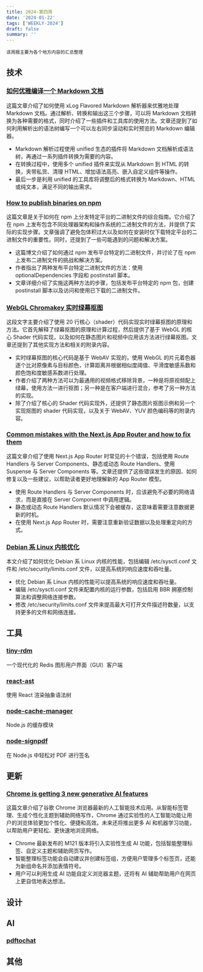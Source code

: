 ```yaml
---
title: 2024-第四周
date: '2024-01-22'
tags: ['WEEKLY-2024']
draft: false
summary: ''
---
```


`该周报主要为各个地方内容的汇总整理`

<TOCInlineWithSticky toc={props.toc} />

## 技术

### [如何优雅编译一个 Markdown 文档](https://diygod.cc/unified-markdown)

这篇文章介绍了如何使用 xLog Flavored Markdown 解析器来优雅地处理 Markdown 文档。通过解析、转换和输出这三个步骤，可以将 Markdown 文档转换为各种需要的格式，同时介绍了一些插件和工具库的使用方法。文章还提到了如何利用解析出的语法树编写一个可以左右同步滚动和实时预览的 Markdown 编辑器。

- Markdown 解析过程使用 unified 生态的插件将 Markdown 文档解析成语法树，再通过一系列插件转换为需要的内容。
- 在转换过程中，使用多个 unified 插件来实现从 Markdown 到 HTML 的转换，夹带私货、清理 HTML、增加语法高亮、嵌入自定义组件等操作。
- 最后一步是利用 unified 的工具库将调整后的格式转换为 Markdown、HTML 或纯文本，满足不同的输出需求。

### [How to publish binaries on npm](https://sentry.engineering/blog/publishing-binaries-on-npm)

这篇文章是关于如何在 npm 上分发特定平台的二进制文件的综合指南。它介绍了在 npm 上发布包含不同处理器架构和操作系统的二进制文件的方法，并提供了实际的实现步骤。文章强调了避免包体积过大以及如何在安装时仅下载特定平台的二进制文件的重要性。同时，还提到了一些可能遇到的问题和解决方案。

- 这篇博文介绍了如何通过 npm 发布平台特定的二进制文件，并讨论了在 npm 上发布二进制文件的挑战和解决方案。
- 作者指出了两种发布平台特定二进制文件的方法：使用 optionalDependencies 字段和 postinstall 脚本。
- 文章详细介绍了实施这两种方法的步骤，包括发布平台特定的 npm 包，创建 postinstall 脚本以及访问和使用已下载的二进制文件。

### [WebGL Chromakey 实时绿幕抠图](https://hughfenghen.github.io/posts/2023/07/07/webgl-chromakey/)

这段文字主要介绍了使用 20 行核心（shader）代码实现实时绿幕抠图的原理和方法。它首先解释了绿幕抠图的原理和计算过程，然后提供了基于 WebGL 的核心 Shader 代码实现，以及如何在静态图片和视频中应用该方法进行绿幕抠图。文章还提到了其他实现方法和相关的附录内容。

- 实时绿幕抠图的核心代码是基于 WebAV 实现的，使用 WebGL 的片元着色器逐个比对原像素与目标颜色，计算距离并根据相似度阈值、平滑度敏感系数和颜色饱和度敏感系数进行处理。
- 作者介绍了两种方法可以为最通用的视频格式移除背景，一种是将原视频配上绿幕，使用方法一进行抠图；另一种是在客户端进行混合，参考了另一种方法的实现。
- 除了介绍了核心的 Shader 代码实现外，还提供了静态图片抠图示例和另一个实现抠图的 shader 代码实现，以及关于 WebAV、YUV 颜色编码等的附录内容。

### [Common mistakes with the Next.js App Router and how to fix them](https://vercel.com/blog/common-mistakes-with-the-next-js-app-router-and-how-to-fix-them)

这篇文章介绍了使用 Next.js App Router 时常见的十个错误，包括使用 Route Handlers 与 Server Components、静态或动态 Route Handlers、使用 Suspense 与 Server Components 等。文章还提供了这些错误发生的原因、如何修复以及一些建议，以帮助读者更好地理解新的 App Router 模型。

- 使用 Route Handlers 与 Server Components 时，应该避免不必要的网络请求，而是直接在 Server Component 中调用逻辑。
- 静态或动态 Route Handlers 默认情况下会被缓存，这意味着需要注意数据更新的时机。
- 在使用 Next.js App Router 时，需要注意重新验证数据以及处理重定向的方式。

### [Debian 系 Linux 内核优化](https://ericlee.xlog.app/linux_kernel_optimization)

本文介绍了如何优化 Debian 系 Linux 内核的性能，包括编辑 /etc/sysctl.conf 文件和 /etc/security/limits.conf 文件，以提高系统的响应速度和吞吐量。

- 优化 Debian 系 Linux 内核的性能可以提高系统的响应速度和吞吐量。
- 编辑 /etc/sysctl.conf 文件来配置内核的运行参数，包括启用 BBR 拥塞控制算法和调整网络连接参数。
- 修改 /etc/security/limits.conf 文件来提高最大可打开文件描述符数量，以支持更多的文件和网络连接。

## 工具

### [tiny-rdm](https://github.com/tiny-craft/tiny-rdm)

一个现代化的 Redis 图形用户界面（GUI）客户端

### [react-ast](https://github.com/clayrisser/react-ast)

使用 React 渲染抽象语法树

### [node-cache-manager](https://github.com/node-cache-manager/node-cache-manager)

Node.js 的缓存模块

### [node-signpdf](https://github.com/vbuch/node-signpdf)

在 Node.js 中轻松对 PDF 进行签名


## 更新

### [Chrome is getting 3 new generative AI features](https://blog.google/products/chrome/google-chrome-generative-ai-features-january-2024/)

这篇文章介绍了谷歌 Chrome 浏览器最新的人工智能技术应用。从智能标签管理、生成个性化主题到辅助网络写作，Chrome 通过实验性的人工智能功能让用户的浏览体验更加个性化、便捷和高效。未来还将推出更多 AI 和机器学习功能，以帮助用户更轻松、更快速地浏览网络。

- Chrome 最新发布的 M121 版本将引入实验性生成 AI 功能，包括智能整理标签、自定义主题和辅助网页写作。
- 智能整理标签功能会自动建议并创建标签组，方便用户管理多个标签页，还能为新组命名并添加表情符号。
- 用户可以利用生成 AI 功能自定义浏览器主题，还将有 AI 辅助帮助用户在网页上更自信地表达想法。

## 设计

## AI

### [pdftochat](https://github.com/Nutlope/pdftochat)

## 其他

